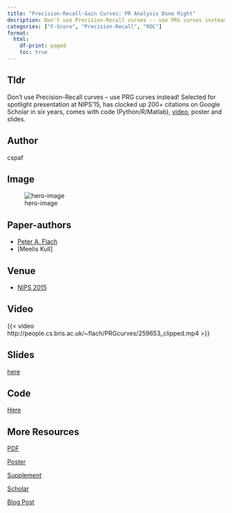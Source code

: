 ```yaml
---
title: "Precision-Recall-Gain Curves: PR Analysis Done Right"
decription: Don't use Precision-Recall curves -- use PRG curves instead! Selected for spotlight presentation at NIPS'15, has clocked up 200+ citations on Google Scholar in six years, comes with code (Python/R/Matlab), [video](video_header), poster and slides.
categories: ["F-Score", "Precision-Recall", "ROC"]
format: 
  html:
    df-print: paged
    toc: true
---
```



## Tldr 

Don't use Precision-Recall curves -- use PRG curves instead! Selected for spotlight presentation at NIPS'15, has clocked up 200+ citations on Google Scholar in six years, comes with code (Python/R/Matlab), [video](video_header), poster and slides.
    
## Author 
cspaf

## Image  

![hero-image](http://people.cs.bris.ac.uk/~flach/PRGcurves/curves.jpg)

## Paper-authors
- [Peter A. Flach](https://scholar.google.com/citations?user=o9ggd4sAAAAJ&hl=en#d=gs_md_cita-d&u=%2Fcitations%3Fview_op%3Dview_citation%26hl%3Den%26user%3Do9ggd4sAAAAJ%26cstart%3D20%26pagesize%3D80%26citation_for_view%3Do9ggd4sAAAAJ%3ARc-B-9qnGaUC%26tzom%3D-60)
- [Meelis Kull]

## Venue
- [NIPS 2015](http://papers.nips.cc/paper/5867-precision-recall-gain-curves-pr-analysis-done-right)

## Video   

{{< video http://people.cs.bris.ac.uk/~flach/PRGcurves/259653_clipped.mp4 >}}

## Slides
[here](http://people.cs.bris.ac.uk/~flach/PRGcurves/PRcurves_ISL.pdf)

## Code
[Here](https://github.com/meeliskull/prg)

## More Resources

[PDF](https://research-information.bris.ac.uk/ws/portalfiles/portal/72164009/5867_precision_recall_gain_curves_pr_analysis_done_right.pdf)

[Poster](http://people.cs.bris.ac.uk/~flach/PRGcurves/2015_12_07_nips_prg_poster.pdf)

[Supplement](http://people.cs.bris.ac.uk/~flach/PRGcurves/PRcurves_supplementary.pdf)

[Scholar](https://scholar.google.com/citations?user=o9ggd4sAAAAJ&hl=en#d=gs_md_cita-d&u=%2Fcitations%3Fview_op%3Dview_citation%26hl%3Den%26user%3Do9ggd4sAAAAJ%26cstart%3D20%26pagesize%3D80%26citation_for_view%3Do9ggd4sAAAAJ%3ARc-B-9qnGaUC%26tzom%3D-60)

[Blog Post](../../posts/Precision-Recall-Gain Curves: PR Analysis Done Right/)